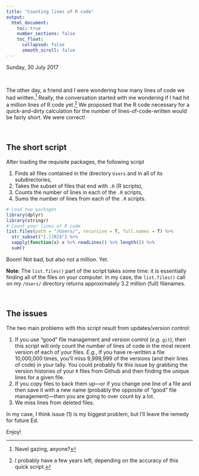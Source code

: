 ```yaml
---
title: "Counting lines of R code"
output:
  html_document:
    toc: true
    number_sections: false
    toc_float:
      collapsed: false
      smooth_scroll: false
---
```


Sunday, 30 July 2017

<br>

The other day, a friend and I were wondering how many lines of code we had written.^[Navel gazing, anyone?] Really, the conversation started with me wondering if I had hit a million lines of R code yet.^[I probably have a few years left, depending on the accuracy of this quick script.] We proposed that the R code necessary for a quick-and-dirty calculation for the number of lines-of-code-written would be fairly short. We were correct!

<br>

## The short script

After loading the requisite packages, the following script

1. Finds all files contained in the directory `Users` and in all of its subdirectories,
2. Takes the subset of files that end with `.R` (R scripts),
3. Counts the number of lines in each of the `.R` scripts,
4. Sums the number of lines from each of the `.R` scripts.


```R
# Load two packages
library(dplyr)
library(stringr)
# Count your lines of R code
list.files(path = "/Users/", recursive = T, full.names = T) %>%
  str_subset("[.][R]$") %>%
  sapply(function(x) x %>% readLines() %>% length()) %>%
  sum()
```

Boom! Not bad, but also not a million. Yet.

__Note__: The `list.files()` part of the script takes some time: it is essentially finding all of the files on your computer. In my case, the `list.files()` call on my `/Users/` directory returns approximately 3.2 million (full) filenames.

<br>

## The issues

The two main problems with this script result from updates/version control:

1. If you use "good" file management and version control (_e.g._ `git`), then this script will only count the number of lines of code in the most recent version of each of your files. _E.g._, If you have re-written a file 10,000,000 times, you'll miss 9,999,999 of the versions (and their lines of code) in your tally. You could probably fix this issue by grabbing the version histories of your `R` files from Github and then finding the unique lines for a given file.
2. If you copy files to back them up—or if you change one line of a file and then save it with a new name (probably the opposite of "good" file management)—then you are going to over count by a lot.
3. We miss lines from deleted files.

In my case, I think issue (1) is my biggest problem, but I'll leave the remedy for future Ed.

Enjoy!
